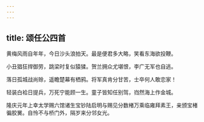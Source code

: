 ```yaml
---
---
---
```

title: 颂任公四首
---



黄梅风雨自年年，今日沙头浪拍天。最是便君多大略，笑看东海欲投鞭。

小丑猖狂捍御劳，跳梁时复似猿猱。贺兰拥众尤堪恨，李广无军也自逃。

落日孤城战尚赊，遥瞻楚幕有栖鸦。将军真肯分甘苦，士卒何人敢恋家！

轻装白袷日提兵，万死宁能顾一生。童子皆知任别驾，岿然海上作金城。

隆庆元年上幸太学赐六馆诸生宝钞陆启明与赐见分数楮万乘临雍拜素王，亲颁宝楮徧胶黉。自怜不与桥门外，隔岁来分邻女光。